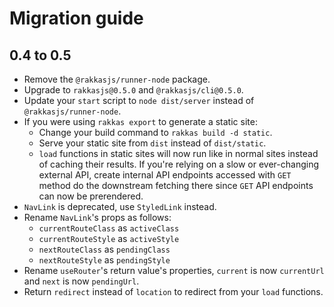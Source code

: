 # Migration guide

## 0.4 to 0.5

- Remove the `@rakkasjs/runner-node` package.
- Upgrade to `rakkasjs@0.5.0` and `@rakkasjs/cli@0.5.0`.
- Update your `start` script to `node dist/server` instead of `@rakkasjs/runner-node`.
- If you were using `rakkas export` to generate a static site:
  - Change your build command to `rakkas build -d static`.
  - Serve your static site from `dist` instead of `dist/static`.
  - `load` functions in static sites will now run like in normal sites instead of caching their results. If you're relying on a slow or ever-changing external API, create internal API endpoints accessed with `GET` method do the downstream fetching there since `GET` API endpoints can now be prerendered.
- `NavLink` is deprecated, use `StyledLink` instead.
- Rename `NavLink`'s props as follows:
  - `currentRouteClass` as `activeClass`
  - `currentRouteStyle` as `activeStyle`
  - `nextRouteClass` as `pendingClass`
  - `nextRouteStyle` as `pendingStyle`
- Rename `useRouter`'s return value's properties, `current` is now `currentUrl` and `next` is now `pendingUrl`.
- Return `redirect` instead of `location` to redirect from your `load` functions.
